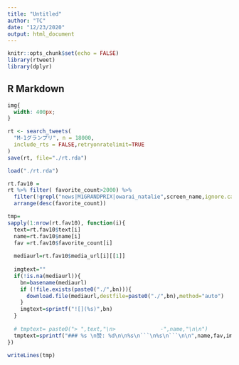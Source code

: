 ```yaml
---
title: "Untitled"
author: "TC"
date: "12/23/2020"
output: html_document
---
```


```r
knitr::opts_chunk$set(echo = FALSE)
library(rtweet)
library(dplyr)
```

## R Markdown

```css

img{
  width: 400px;
}
```


```r
rt <- search_tweets(
  "M-1グランプリ", n = 18000,
  include_rts = FALSE,retryonratelimit=TRUE
)
save(rt, file="./rt.rda")
```

```r
load("./rt.rda")
```


```r

rt.fav10 =
rt %>% filter( favorite_count>2000) %>% 
  filter(!grepl("news|M1GRANDPRIX|owarai_natalie",screen_name,ignore.case=TRUE)) %>% 
  arrange(desc(favorite_count))
```

```r
tmp=
sapply(1:nrow(rt.fav10), function(i){
  text=rt.fav10$text[i]
  name=rt.fav10$name[i]
  fav =rt.fav10$favorite_count[i]
  
  mediaurl=rt.fav10$media_url[i][[1]]
  
  imgtext=""
  if(!is.na(mediaurl)){
    bn=basename(mediaurl)
    if (!file.exists(paste0("./",bn))){
      download.file(mediaurl,destfile=paste0("./",bn),method="auto")
    }
    imgtext=sprintf("![](%s)",bn)
  }
  
  # tmptext= paste0("> ",text,"\n>              -",name,"\n\n")
  tmptext=sprintf("### %s \n赞: %d\n\n%s\n```\n%s\n```\n\n",name,fav,imgtext,text)
})

writeLines(tmp)
```


